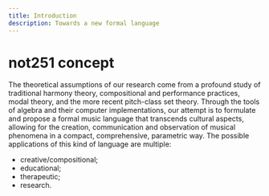 ```yaml
---
title: Introduction
description: Towards a new formal language
---
```


# not251 concept

The theoretical assumptions of our research come from a profound study of traditional harmony theory, compositional and performance practices, modal theory, and the more recent pitch-class set theory. Through the tools of algebra and their computer implementations, our attempt is to formulate and propose a formal music language that transcends cultural aspects, allowing for the creation, communication and observation of musical phenomena in a compact, comprehensive, parametric way.
The possible applications of this kind of language are multiple:

- creative/compositional;
- educational;
- therapeutic;
- research.
